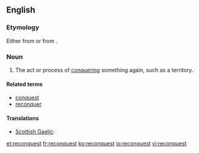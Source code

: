 ==English==

===Etymology===
Either from {{etyl|frm|en}} {{term|reconqueste|lang=frm}} or from {{prefix|re|conquest}}.

===Noun===
{{en-noun}}

# The act or process of [[conquering]] something again, such as a territory.
#: {{usex|the '''reconquest''' of Spain|lang=en}}

====Related terms====
* [[conquest]]
* [[reconquer]]

====Translations====
{{trans-top|act or process of conquering again}}
* [[Scottish Gaelic]]: {{t|gd|ath-cheannsachadh|m}}
{{trans-mid}}
{{trans-bottom}}

[[et:reconquest]]
[[fr:reconquest]]
[[ko:reconquest]]
[[io:reconquest]]
[[vi:reconquest]]